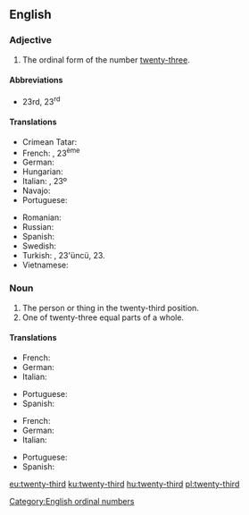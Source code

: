 ==English==

===Adjective===
{{en-adj|-}}

# The ordinal form of the number [[twenty-three]].

====Abbreviations====
* 23rd, 23<sup>rd</sup>

====Translations====
{{trans-top|the ordinal form of the number twenty-three}}
* Crimean Tatar: {{t|crh|yigirmi üçünci}}
* French: {{t+|fr|vingt-troisième}}, 23<sup>ème</sup>
* German: {{t+|de|dreiundzwanzigste}}
* Hungarian: {{t+|hu|huszonharmadik}}
* Italian: {{t|it|ventitreesimo}}, 23º
* Navajo: {{t|nv|naadįįtááʼ góneʼ}}
* Portuguese: {{t|pt|vigésimo terceiro|m}}
{{trans-mid}}
* Romanian: {{t|ro|douăzeci și treilea}}
* Russian: {{t|ru|два́дцать тре́тий}}
* Spanish: {{t+|es|vigésimo tercero}}
* Swedish: {{t|sv|tjugotredje}}
* Turkish: {{t|tr|yirmi üçüncü}}, 23'üncü, 23.
* Vietnamese: {{t|vi|thứ hai mươi ba}}
{{trans-bottom}}

===Noun===
{{en-noun}}

# The person or thing in the twenty-third position.
# One of twenty-three equal parts of a whole.

====Translations====
{{trans-top|person or thing in the twenty-third position}}
* French: {{t+|fr|vingt-troisième|m|f}}
* German: {{t+|de|dreiundzwanzigste}}
* Italian: {{t|it|ventitreesimo|m}}
{{trans-mid}}
* Portuguese: {{t|pt|vigésimo terceiro}}
* Spanish: {{t+|es|vigésimo tercero}}
{{trans-bottom}}

{{trans-top|one of twenty-three equal parts of a whole}}
* French: {{t+|fr|vingt-troisième|m}}
* German: {{t+|de|dreiundzwanzigste}}
* Italian: {{t|it|ventitreesimo|m}}
{{trans-mid}}
* Portuguese: {{t|pt|vinte e três avos}}
* Spanish: {{t+|es|vigésimo tercero}}
{{trans-bottom}}

[[Category:English ordinal numbers]]

[[eu:twenty-third]]
[[ku:twenty-third]]
[[hu:twenty-third]]
[[pl:twenty-third]]